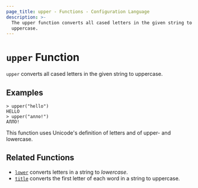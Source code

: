 ```yaml
---
page_title: upper - Functions - Configuration Language
description: >-
  The upper function converts all cased letters in the given string to
  uppercase.
---
```


# `upper` Function

`upper` converts all cased letters in the given string to uppercase.

## Examples

```
> upper("hello")
HELLO
> upper("алло!")
АЛЛО!
```

This function uses Unicode's definition of letters and of upper- and lowercase.

## Related Functions

* [`lower`](/terracina/language/functions/lower) converts letters in a string to _lowercase_.
* [`title`](/terracina/language/functions/title) converts the first letter of each word in a string to uppercase.
